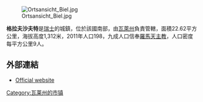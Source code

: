 [[Image:Ortsansicht_Biel.jpg|right]]

'''格拉夫沙夫特'''是[[瑞士|瑞士]]的城鎮，位於該國南部，由[[瓦萊州|瓦萊州]]負責管轄，面積22.62平方公里，海拔高度1,312米，2011年人口198，九成人口信奉[[羅馬天主教|羅馬天主教]]，人口密度每平方公里9人。

==外部連結==
* [http://www.grafschaft.ch Official website] {{Wayback|url=http://www.grafschaft.ch/ |date=20061022203100 }} {{de icon}}

{{Switzerland-geo-stub}}
[[Category:瓦莱州的市镇|Category:瓦莱州的市镇]]